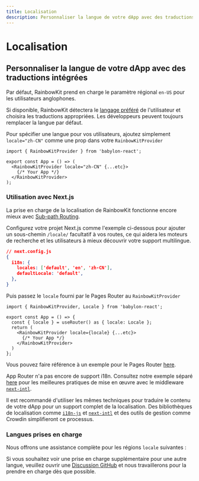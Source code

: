 ```yaml
---
title: Localisation
description: Personnaliser la langue de votre dApp avec des traductions intégrées
---
```


# Localisation

## Personnaliser la langue de votre dApp avec des traductions intégrées

Par défaut, RainbowKit prend en charge le paramètre régional `en-US` pour les utilisateurs anglophones.

Si disponible, RainbowKit détectera le [langage préféré](https://developer.mozilla.org/en-US/docs/Web/API/Navigator/language) de l'utilisateur et choisira les traductions appropriées. Les développeurs peuvent toujours remplacer la langue par défaut.

Pour spécifier une langue pour vos utilisateurs, ajoutez simplement `locale="zh-CN"` comme une prop dans votre `RainbowKitProvider`

```tsx
import { RainbowKitProvider } from 'babylon-react';

export const App = () => (
  <RainbowKitProvider locale="zh-CN" {...etc}>
    {/* Your App */}
  </RainbowKitProvider>
);
```

### Utilisation avec Next.js

La prise en charge de la localisation de RainbowKit fonctionne encore mieux avec [Sub-path Routing](https://nextjs.org/docs/pages/building-your-application/routing/internationalization#sub-path-routing).

Configurez votre projet Next.js comme l'exemple ci-dessous pour ajouter un sous-chemin `/locale/` facultatif à vos routes, ce qui aidera les moteurs de recherche et les utilisateurs à mieux découvrir votre support multilingue.

```json
// next.config.js
{
  i18n: {
    locales: ['default', 'en', 'zh-CN'],
    defaultLocale: 'default',
  },
}
```

Puis passez le `locale` fourni par le Pages Router au `RainbowKitProvider`

```tsx
import { RainbowKitProvider, Locale } from 'babylon-react';

export const App = () => {
  const { locale } = useRouter() as { locale: Locale };
  return (
    <RainbowKitProvider locale={locale} {...etc}>
      {/* Your App */}
    </RainbowKitProvider>
  )
};
```

Vous pouvez faire référence à un exemple pour le Pages Router [here](https://github.com/rainbow-me/rainbowkit/tree/main/examples/with-next).

App Router n'a pas encore de support i18n. Consultez notre exemple séparé [here](https://github.com/rainbow-me/rainbowkit/tree/main/examples/with-next-app-i18n) pour les meilleures pratiques de mise en œuvre avec le middleware [`next-intl`](https://github.com/amannn/next-intl).

Il est recommandé d'utiliser les mêmes techniques pour traduire le contenu de votre dApp pour un support complet de la localisation. Des bibliothèques de localisation comme [`i18n-js`](https://github.com/fnando/i18n) et [`next-intl`](https://github.com/amannn/next-intl) et des outils de gestion comme Crowdin simplifieront ce processus.

### Langues prises en charge

Nous offrons une assistance complète pour les régions `locale` suivantes :

<Table
  header={[
    'Langue', 'Région', 'Locale', 'Abréviation'
  ]}
  dataTypes={[
    'string', 'string', 'code', 'code'
  ]}
  data={[
    ['English', 'États-Unis 🇺🇸', 'en-US', 'en'],
    ['中文', 'Chine continentale 🇨🇳', 'zh-CN', 'zh-Hans', 'zh'],
    ['繁體中文', 'Hong Kong 🇭🇰', 'zh-HK'],
    ['繁體中文', 'Taïwan 🇹🇼', 'zh-TW', 'zh-Hant'],
    ['हिंदी', 'Inde 🇮🇳', 'hi-IN', 'hi'],
    ['Español', 'Amérique latine 🌎', 'es-419', 'es'],
    ['Français', 'France 🇫🇷', 'fr-FR', 'fr'],
    ['العربية', 'Moyen-Orient 🌍', 'ar-AR', 'ar'],
    ['Português', 'Brésil 🇧🇷', 'pt-BR', 'pt'],
    ['Русский', 'Russie 🇷🇺', 'ru-RU', 'ru'],
    ['Bahasa Indonesia', 'Indonésie 🇮🇩', 'id-ID', 'id'],
    ['日本語', 'Japon 🇯🇵', 'ja-JP', 'ja'],
    ['Türkçe', 'Turquie 🇹🇷', 'tr-TR', 'tr'],
    ['한국어', 'Corée du Sud 🇰🇷', 'ko-KR', 'ko'],
    ['ภาษาไทย', 'Thaïlande 🇹🇭', 'th-TH', 'th'],
    ['українська', 'Ukraine 🇺🇦', 'uk-UA', 'ua'],
  ]}
/>

Si vous souhaitez voir une prise en charge supplémentaire pour une autre langue, veuillez ouvrir une [Discussion GitHub](https://github.com/rainbow-me/rainbowkit/discussions/new?category=ideas) et nous travaillerons pour la prendre en charge dès que possible.
